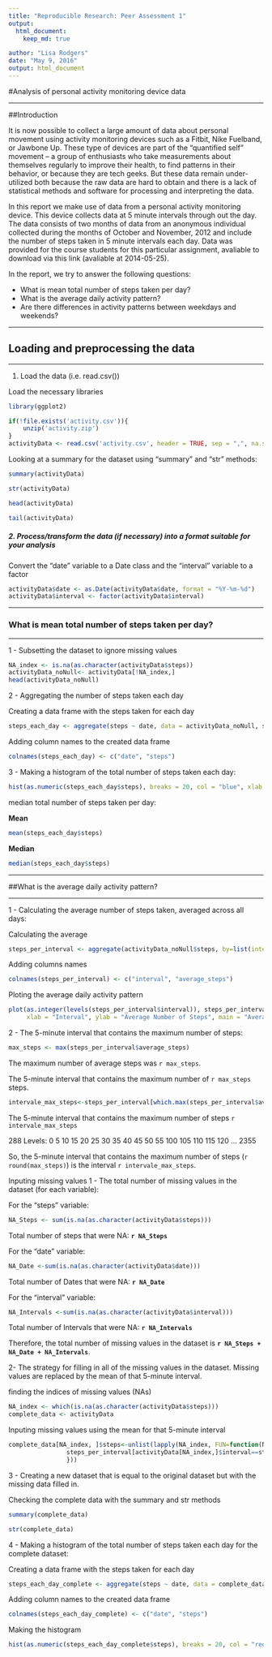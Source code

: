 ```yaml
---
title: "Reproducible Research: Peer Assessment 1"
output: 
  html_document:
    keep_md: true

author: "Lisa Rodgers"
date: "May 9, 2016"
output: html_document
---
```


#Analysis of personal activity monitoring device data

-----


##Introduction

It is now possible to collect a large amount of data about personal movement using activity monitoring devices such as a Fitbit, Nike Fuelband, or Jawbone Up. These type of devices are part of the “quantified self” movement – a group of enthusiasts who take measurements about themselves regularly to improve their health, to find patterns in their behavior, or because they are tech geeks. But these data remain under-utilized both because the raw data are hard to obtain and there is a lack of statistical methods and software for processing and interpreting the data.

In this report we make use of data from a personal activity monitoring device. This device collects data at 5 minute intervals through out the day. The data consists of two months of data from an anonymous individual collected during the months of October and November, 2012 and include the number of steps taken in 5 minute intervals each day. Data was provided for the course students for this particular assignment, avaliable to download via this link (avaliable at 2014-05-25).

In the report, we try to answer the following questions:

* What is mean total number of steps taken per day?
* What is the average daily activity pattern?
* Are there differences in activity patterns between weekdays and weekends?


-----

## Loading and preprocessing the data

-----

1. Load the data (i.e. read.csv())

Load the necessary libraries

```r
library(ggplot2)
```


```r
if(!file.exists('activity.csv')){
    unzip('activity.zip')
}
activityData <- read.csv('activity.csv', header = TRUE, sep = ",", na.strings = "NA")
```




Looking at a summary for the dataset using “summary” and “str” methods:

```r
summary(activityData)
```

```r
str(activityData)
```

```r
head(activityData)
```

```r
tail(activityData)
```

##### 2. Process/transform the data (if necessary) into a format suitable for your analysis
Convert the “date” variable to a Date class and the “interval” variable to a factor

```r
activityData$date <- as.Date(activityData$date, format = "%Y-%m-%d")
activityData$interval <- factor(activityData$interval)
```

-----

### What is mean total number of steps taken per day?

-----

1 - Subsetting the dataset to ignore missing values


```r
NA_index <- is.na(as.character(activityData$steps))
activityData_noNull<- activityData[!NA_index,]
head(activityData_noNull)
```



2 - Aggregating the number of steps taken each day

Creating a data frame with the steps taken for each day

```r
steps_each_day <- aggregate(steps ~ date, data = activityData_noNull, sum)
```

Adding column names to the created data frame

```r
colnames(steps_each_day) <- c("date", "steps")
```

3 - Making a histogram of the total number of steps taken each day:
```r
hist(as.numeric(steps_each_day$steps), breaks = 20, col = "blue", xlab = "Number of Steps", main= "Histogram of the Daily Steps")
```

median total number of steps taken per day:

**Mean**
```r
mean(steps_each_day$steps)
```


**Median**
```r
median(steps_each_day$steps)
```

-----

##What is the average daily activity pattern?

-----

1 - Calculating the average number of steps taken, averaged across all days:

Calculating the average
```r
steps_per_interval <- aggregate(activityData_noNull$steps, by=list(interval=activityData_noNull$interval), FUN=mean)
```

Adding columns names
```r
colnames(steps_per_interval) <- c("interval", "average_steps")
```

Ploting the average daily activity pattern 
```r
plot(as.integer(levels(steps_per_interval$interval)), steps_per_interval$average_steps, type="l",
     xlab = "Interval", ylab = "Average Number of Steps", main = "Average Daily Activity Pattern",  col ="blue")

```

2 - The 5-minute interval that contains the maximum number of steps:

```r
max_steps <- max(steps_per_interval$average_steps)

```
The maximum number of average steps was `r max_steps`.

The 5-minute interval that contains the maximum number of `r max_steps` steps.
```r
intervale_max_steps<-steps_per_interval[which.max(steps_per_interval$average_steps),]$interval

```
The 5-minute interval that contains the maximum number of steps `r intervale_max_steps`


288 Levels: 0 5 10 15 20 25 30 35 40 45 50 55 100 105 110 115 120 ... 2355

So, the 5-minute interval that contains the maximum number of steps (`r round(max_steps)`) is the interval `r intervale_max_steps`.

Inputing missing values
1 - The total number of missing values in the dataset (for each variable):

For the “steps” variable:
```r
NA_Steps <- sum(is.na(as.character(activityData$steps)))
```

Total number of steps that were NA: **`r NA_Steps`** 

For the “date” variable:
```r
NA_Date <-sum(is.na(as.character(activityData$date)))
```

Total number of Dates that were NA: **`r NA_Date`** 


For the “interval” variable:
```r
NA_Intervals <-sum(is.na(as.character(activityData$interval)))
```
Total number of Intervals that were NA: **`r NA_Intervals`**

Therefore, the total number of missing values in the dataset is **`r NA_Steps + NA_Date + NA_Intervals`**.

2- The strategy for filling in all of the missing values in the dataset. Missing values are replaced by the mean of that 5-minute interval.

finding the indices of missing values (NAs)
```r
NA_index <- which(is.na(as.character(activityData$steps)))
complete_data <- activityData
```

Inputing missing values using the mean for that 5-minute interval
```r
complete_data[NA_index, ]$steps<-unlist(lapply(NA_index, FUN=function(NA_index){
                steps_per_interval[activityData[NA_index,]$interval==steps_per_interval$interval,]$average_steps
                }))
```

3 - Creating a new dataset that is equal to the original dataset but with the missing data filled in.

Checking the complete data with the summary and str methods
```r
summary(complete_data)

str(complete_data)
```

4 - Making a histogram of the total number of steps taken each day for the complete dataset:

Creating a data frame with the steps taken for each day
```r
steps_each_day_complete <- aggregate(steps ~ date, data = complete_data, sum)
```


Adding column names to the created data frame
```r
colnames(steps_each_day_complete) <- c("date", "steps")
```

Making the histogram
```r
hist(as.numeric(steps_each_day_complete$steps), breaks = 20, col = "red", xlab = "Number of Steps", main= "Total Number of Steps Taken Each Day")
```

